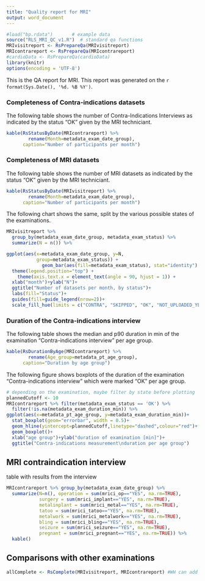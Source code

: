 ```yaml
---
title: "Quality report for MRI"
output: word_document
---
```


```r
#load("bp.rdata")       # example data
source("RLS_MRI_QC_v1.R")  # standard qa functions
MRIvisitreport <- RsPrepareQa(MRIvisitreport)
MRIcontrareport <- RsPrepareQa(MRIcontrareport)
#cardioData <- RsPrepareQa(cardioData)
library(knitr)
options(encoding = 'UTF-8')
```

This is the QA report for MRI. 
This report was generated on the `r format(Sys.Date(), '%d. %B %Y')`.


### Completeness of Contra-indications datasets

The following table shows the number of Contra-Indications Interviews as indicated by
the status "OK" given by the MRI techniciant.

```r
kable(RsStatusByDate(MRIcontrareport) %>%
        rename(Month=metadata_exam_date_group),
      caption="Number of participants per month")
```

### Completeness of MRI datasets

The following table shows the number of MRI datasets as indicated by
the status "OK" given by the MRI techniciant.

```r
kable(RsStatusByDate(MRIvisitreport) %>%
        rename(Month=metadata_exam_date_group),
      caption="Number of participants per month")
```

The following chart shows the same, split by the various possible states of the examinations.

```r
MRIvisitreport %>% 
  group_by(metadata_exam_date_group, metadata_exam_status) %>%
  summarize(N = n()) %>%

ggplot(aes(x=metadata_exam_date_group, y=N,
           group=metadata_exam_status)) +
			 geom_bar(aes(fill=metadata_exam_status), stat="identity") +
  theme(legend.position="top") +
	theme(axis.text.x = element_text(angle = 90, hjust = 1)) + 
  xlab("month")+ylab("N")+
  ggtitle("Number of datasets per month, by status")+
  labs(fill="Status")+
  guides(fill=guide_legend(nrow=2))+
  scale_fill_hue(limits = c("CONTRA", "SKIPPED", "OK", "NOT_UPLOADED_YET", "TIMEOUT", "INCOMPLETE", "INCOMPLETE_TIMEOUT", "INCOMPLETE_TECHNICAL"), labels=c("CI/Exclusion", "Skipped", "OK", "Not uploaded yet", "Not done_timeout", "Incomplete", "Incomplete_timeout", "Incomplete_technical issue"))
```

### Duration of the Contra-indications interview

The following table shows the median and p90 duration in min of the
examination "Contra-indications interview" per age group.

```r
kable(RsDurationByAge(MRIcontrareport) %>%
        rename(Age_group=metadata_pt_age_group),
      caption="Duration by age group")
```

The following figure shows boxplots of the duration of the examination
"Contra-indications interview" which were marked "OK" per age group.

```r
# depending on the examination, maybe filter by state before plotting
plannedCutoff <- 10
MRIcontrareport %>% filter(metadata_exam_status == 'OK') %>% 
  filter(!is.na(metadata_exam_duration_min)) %>% 
ggplot(aes(x=metadata_pt_age_group, y=metadata_exam_duration_min))+
  stat_boxplot(geom="errorbar", width = 0.5)+
  geom_hline(yintercept=plannedCutoff,linetype="dashed",colour="red")+
  geom_boxplot()+
  xlab("age group")+ylab("duration of examination [min]")+
  ggtitle("Contra-indications measurement\nduration per age group")
```


## MRI contraindication interview

table with results from the interview
```r
MRIcontrareport %>% group_by(metadata_exam_date_group) %>% 
  summarize(N=n(), operation = sum(mrici_op=="YES", na.rm=TRUE),
            surgery = sum(mrici_implant=="YES", na.rm=TRUE),
            metalinplant = sum(mrici_metal=="YES", na.rm=TRUE),
            tatoo = sum(mrici_tatoo=="YES", na.rm=TRUE),
            metalwork = sum(mrici_metalwork=="YES", na.rm=TRUE),	
            bling = sum(mrici_bling=="YES", na.rm=TRUE),
            seizure = sum(mrici_seizure=="YES", na.rm=TRUE),	
            pregnant = sum(mrici_pregnant=="YES", na.rm=TRUE)) %>%
  kable()
```


## Comparisons with other examinations

```r
allComplete <- RsComplete(MRIvisitreport, MRIcontrareport) #WH can add more "report - basicly a merge"
```


